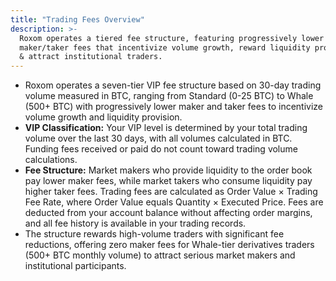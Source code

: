 ```yaml
---
title: "Trading Fees Overview"
description: >-
  Roxom operates a tiered fee structure, featuring progressively lower
  maker/taker fees that incentivize volume growth, reward liquidity provision,
  & attract institutional traders.
---
```


* Roxom operates a seven-tier VIP fee structure based on 30-day trading volume measured in BTC, ranging from Standard (0-25 BTC) to Whale (500+ BTC) with progressively lower maker and taker fees to incentivize volume growth and liquidity provision.
* **VIP Classification:** Your VIP level is determined by your total trading volume over the last 30 days, with all volumes calculated in BTC. Funding fees received or paid do not count toward trading volume calculations.
* **Fee Structure:** Market makers who provide liquidity to the order book pay lower maker fees, while market takers who consume liquidity pay higher taker fees. Trading fees are calculated as Order Value × Trading Fee Rate, where Order Value equals Quantity × Executed Price. Fees are deducted from your account balance without affecting order margins, and all fee history is available in your trading records.
* The structure rewards high-volume traders with significant fee reductions, offering zero maker fees for Whale-tier derivatives traders (500+ BTC monthly volume) to attract serious market makers and institutional participants.